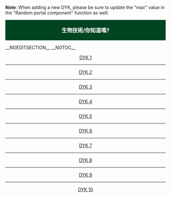 '''Note''': When adding a new DYK, please be sure to update the "max" value in the "Random portal component" function as well.
{{Col-begin|width=100%|bgColor=#f9f9ff|class=references-small}}
<div style="padding:5px; background:#014421; margin:0 0px 5px 0px; border:1px solid #014421">
<center><big><font color="white">'''生物技術/你知道嗎?'''</font></big></center></div>
__NOEDITSECTION__ __NOTOC__
<center>[[Portal:生物技術/你知道嗎/1|DYK 1]]</center>
{{Portal:生物技術/你知道嗎/1}}
----
<center>[[Portal:生物技術/你知道嗎/2|DYK 2]]</center>
{{Portal:生物技術/你知道嗎/2}}
----
<center>[[Portal:生物技術/你知道嗎/3|DYK 3]]</center>
{{Portal:生物技術/你知道嗎/3}}
----
<center>[[Portal:生物技術/你知道嗎/4|DYK 4]]</center>
{{Portal:生物技術/你知道嗎/4}}
----
<center>[[Portal:生物技術/你知道嗎/5|DYK 5]]</center>
{{Portal:生物技術/你知道嗎/5}}
----
<center>[[Portal:生物技術/你知道嗎/6|DYK 6]]</center>
{{Portal:生物技術/你知道嗎/6}}
----
<center>[[Portal:生物技術/你知道嗎/7|DYK 7]]</center>
{{Portal:生物技術/你知道嗎/7}}
----
<center>[[Portal:生物技術/你知道嗎/8|DYK 8]]</center>
{{Portal:生物技術/你知道嗎/8}}
----
<center>[[Portal:生物技術/你知道嗎/9|DYK 9]]</center>
{{Portal:生物技術/你知道嗎/9}}
----
<center>[[Portal:生物技術/你知道嗎/10|DYK 10]]</center>
{{Portal:生物技術/你知道嗎/10}}